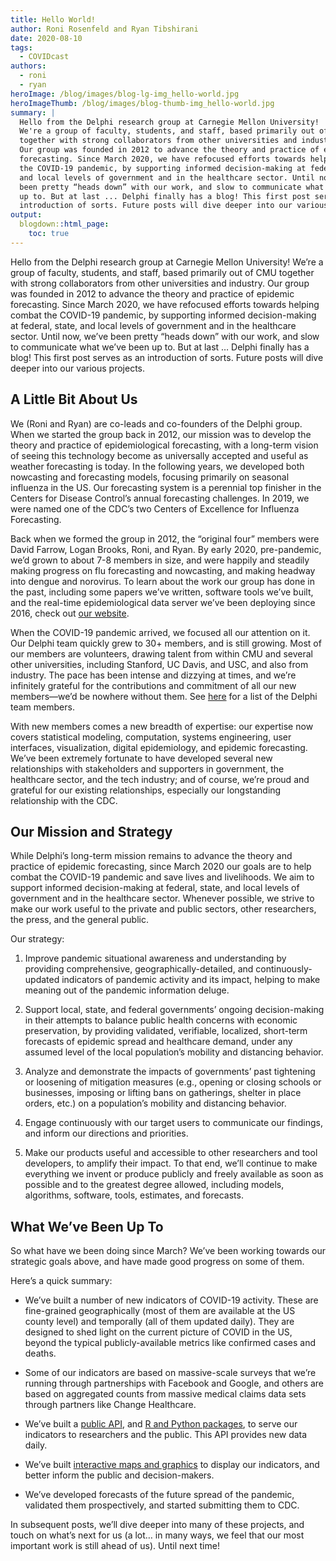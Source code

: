 ```yaml
---
title: Hello World!
author: Roni Rosenfeld and Ryan Tibshirani
date: 2020-08-10
tags:
  - COVIDcast
authors:
  - roni
  - ryan
heroImage: /blog/images/blog-lg-img_hello-world.jpg
heroImageThumb: /blog/images/blog-thumb-img_hello-world.jpg
summary: |
  Hello from the Delphi research group at Carnegie Mellon University!
  We're a group of faculty, students, and staff, based primarily out of CMU
  together with strong collaborators from other universities and industry.
  Our group was founded in 2012 to advance the theory and practice of epidemic 
  forecasting. Since March 2020, we have refocused efforts towards helping combat 
  the COVID-19 pandemic, by supporting informed decision-making at federal, state,
  and local levels of government and in the healthcare sector. Until now, we've
  been pretty “heads down” with our work, and slow to communicate what we've been 
  up to. But at last ... Delphi finally has a blog! This first post serves as an 
  introduction of sorts. Future posts will dive deeper into our various projects.
output:
  blogdown::html_page:
    toc: true
---
```


Hello from the Delphi research group at Carnegie Mellon University!
We're a group of faculty, students, and staff, based primarily out of CMU
together with strong collaborators from other universities and industry.
Our group was founded in 2012 to advance the theory and practice of epidemic
forecasting. Since March 2020, we have refocused efforts towards helping combat
the COVID-19 pandemic, by supporting informed decision-making at federal, state,
and local levels of government and in the healthcare sector. Until now, we've
been pretty "heads down" with our work, and slow to communicate what we've been
up to. But at last ... Delphi finally has a blog! This first post serves as an
introduction of sorts. Future posts will dive deeper into our various projects.

## A Little Bit About Us

We (Roni and Ryan) are co-leads and co-founders of the Delphi group.
When we started the group back in 2012,
our mission was to develop the theory
and practice of epidemiological forecasting, with a long-term
vision of seeing this technology become as universally accepted
and useful as weather forecasting is today.
In the following years, we developed both nowcasting and forecasting models,
focusing primarily on seasonal influenza in the US.
Our forecasting system is a perennial top finisher
in the Centers for Disease Control's annual forecasting challenges.
In 2019, we were named one of the CDC's two
Centers of Excellence for Influenza Forecasting.

Back when we formed the group in 2012,
the "original four" members were David Farrow, Logan Brooks, Roni, and Ryan.
By early 2020, pre-pandemic, we'd grown to about 7-8 members in size,
and were happily and steadily making progress on flu forecasting and nowcasting,
and making headway into dengue and norovirus.
To learn about the work our group has done in the past,
including some papers we've written, software tools we've built,
and the real-time epidemiological data server we've been deploying since 2016,
check out [our website](`r blogdown::shortcode("ref", "/")`).

When the COVID-19 pandemic arrived, we focused all our attention on it.
Our Delphi team
quickly grew to 30+ members, and is still growing.
Most of our members are volunteers,
drawing talent from within CMU and several other universities,
including Stanford, UC Davis, and USC, and also from industry.
The pace has been intense and dizzying at times,
and we're infinitely grateful for the contributions
and commitment of all our new members---we'd be nowhere without them.
See [here](`r blogdown::shortcode("ref", "team")`)
for a list of the Delphi team members.

With new members comes a new breadth of expertise:
our expertise now covers statistical modeling, computation,
systems engineering, user interfaces, visualization,
digital epidemiology, and epidemic forecasting.
We've been extremely fortunate to have developed
several new relationships with stakeholders and supporters in government,
the healthcare sector, and the tech industry; and of course,
we're proud and grateful for our existing relationships,
especially our longstanding relationship with the CDC.

## Our Mission and Strategy

While Delphi's long-term mission remains to advance the theory and practice of
epidemic forecasting, since March 2020 our goals are to help combat the COVID-19
pandemic and save lives and livelihoods.
We aim to support informed decision-making at federal,
state, and local levels of government and in the healthcare sector.
Whenever possible, we strive to make our work useful
to the private and public sectors, other researchers,
the press, and the general public.

Our strategy:

1. Improve pandemic situational awareness and understanding
   by providing comprehensive, geographically-detailed,
   and continuously-updated indicators of pandemic activity and its impact,
   helping to make meaning out of the pandemic information deluge.

2. Support local, state, and federal governments'
   ongoing decision-making in their attempts to balance
   public health concerns with economic preservation,
   by providing validated, verifiable, localized,
   short-term forecasts of epidemic spread and healthcare demand,
   under any assumed level of the local population's mobility and distancing
   behavior.

3. Analyze and demonstrate the impacts of governments'
   past tightening or loosening of mitigation measures
   (e.g., opening or closing schools or businesses,
   imposing or lifting bans on gatherings, shelter in place orders, etc.)
   on a population's mobility and distancing behavior.

4. Engage continuously with our target users to communicate
   our findings, and inform our directions and priorities.

5. Make our products useful and accessible to other
   researchers and tool developers, to amplify their impact.
   To that end, we'll continue to make everything we invent or produce
   publicly and freely available as soon as possible
   and to the greatest degree allowed, including models,
   algorithms, software, tools, estimates, and forecasts.

## What We've Been Up To

So what have we been doing since March?
We've been working towards our strategic goals above,
and have made good progress on some of them.

Here's a quick summary:

- We've built a number of new indicators of COVID-19 activity.
  These are fine-grained geographically
  (most of them are available at the US county level)
  and temporally (all of them updated daily).
  They are designed to shed light on the current picture of COVID in the US,
  beyond the typical publicly-available metrics like confirmed cases and deaths.

- Some of our indicators are based on massive-scale surveys that we’re running
  through partnerships with Facebook and Google, and others are based on
  aggregated counts from massive medical claims data sets through partners like
  Change Healthcare.

- We've built a [public
  API](`r blogdown::shortcode_html("apiref", "api/covidcast.html")`),
  and [R and Python
  packages](`r blogdown::shortcode_html("apiref", "api/covidcast_clients.html")`),
  to serve our indicators to researchers and the public. This API provides new
  data daily.

- We've built [interactive maps and graphics](`r blogdown::shortcode("ref", "covidcast")`) to
  display our indicators, and better inform the public and decision-makers.

- We've developed forecasts of the future spread of the pandemic,
  validated them prospectively, and started submitting them to CDC.

In subsequent posts, we'll dive deeper into many of these projects, and touch on
what's next for us (a lot... in many ways, we feel that our most important work
is still ahead of us). Until next time!
